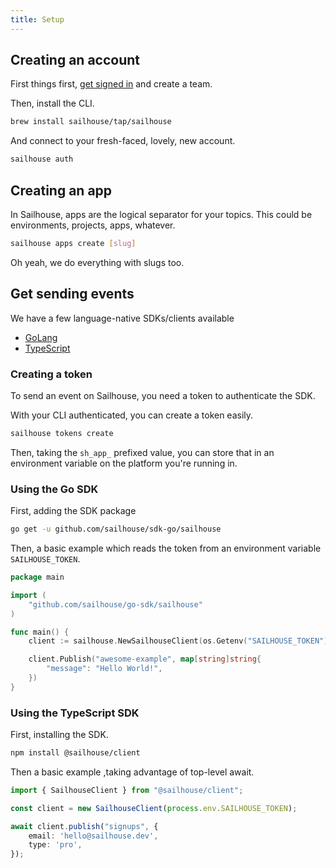 ```yaml
---
title: Setup
---
```


## Creating an account

First things first, [get signed in](https://app.sailhouse.dev) and create a team.

Then, install the CLI.
```bash
brew install sailhouse/tap/sailhouse
```

And connect to your fresh-faced, lovely, new account.
```bash
sailhouse auth
```

## Creating an app

In Sailhouse, apps are the logical separator for your topics. This could be environments, projects, apps, whatever.

```bash
sailhouse apps create [slug]
```

Oh yeah, we do everything with slugs too.

## Get sending events

We have a few language-native SDKs/clients available

- [GoLang](https://github.com/sailhouse/sdk-go)
- [TypeScript](https://github.com/sailhouse/sdk-ts)

### Creating a token

To send an event on Sailhouse, you need a token to authenticate the SDK.

With your CLI authenticated, you can create a token easily.

```bash
sailhouse tokens create
```

Then, taking the `sh_app_` prefixed value, you can store that in an environment variable on the platform you're running in.

### Using the Go SDK

First, adding the SDK package

```bash
go get -u github.com/sailhouse/sdk-go/sailhouse
```

Then, a basic example which reads the token from an environment variable `SAILHOUSE_TOKEN`.

```go
package main

import (
    "github.com/sailhouse/go-sdk/sailhouse"
)

func main() {
	client := sailhouse.NewSailhouseClient(os.Getenv("SAILHOUSE_TOKEN"))

	client.Publish("awesome-example", map[string]string{
		"message": "Hello World!",
	})
}
```

### Using the TypeScript SDK

First, installing the SDK.

```bash
npm install @sailhouse/client
```

Then a basic example ,taking advantage of top-level await.

```ts
import { SailhouseClient } from "@sailhouse/client";

const client = new SailhouseClient(process.env.SAILHOUSE_TOKEN);

await client.publish("signups", {
    email: 'hello@sailhouse.dev',
    type: 'pro',
});
```
